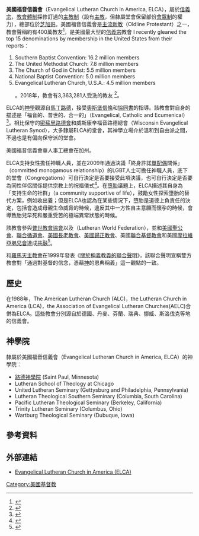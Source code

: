 {{Expand language|time=2016-07-17T01:47:07+00:00}}
{{noteTA
|G1=USState
}}
{{Infobox Christian denomination
|name=美國福音信義會<br><small>Evangelical Lutheran Church in America</small>
|image=
|imagewidth=
|caption=
|main_classification=[[新教|新教]]
|orientation=[[信義宗|信義宗]]
|polity=
|founder=
|founded_date=1988年
|founded_place=
|headquarters = [[伊利諾州|伊利諾州]][[芝加哥|芝加哥]]
|separated_from=
|parent=
|absorbed=
|merger=
|separations=
|associations=[[普世教會協會|普世教會協會]]
|merged_into=
|area=美國、[[加勒比地区|加勒比地区]]
|congregations=8894（2020年）
|members=3142777人（2020年）
|ministers=
|footnotes=
}}
'''美國福音信義會'''（Evangelical Lutheran Church in America, ELCA），屬於[[信義宗|信義宗]]，[[教會體制|教會體制]]採修訂過的[[主教制|主教制]]（設有[[主教|主教]]，但隸屬堂會保留部份[[會眾制|會眾制]]的權力），總部位於[[芝加哥|芝加哥]]。美國福音信義會是[[主流新教|主流新教]]（Oldline Protestant）之一，教會聲稱約有400萬教友<ref>{{Cite web|url=https://www.elca.org/en/About|title=About|website=ELCA.org|access-date=2016-06-17}}</ref>，是美國最大型的[[信義宗|信義宗]]教會<ref>{{cite news|title=The 15 Largest Protestant Denominations in the United States|url=https://www.christianpost.com/news/the-15-largest-protestant-denominations-in-the-united-states-92731/|agency=christian post}} I recently gleaned the top 15 denominations by membership in the United States from their reports：
# Southern Baptist Convention: 16.2 million members
# The United Methodist Church: 7.8 million members
# The Church of God in Christ: 5.5 million members
# National Baptist Convention: 5.0 million members
# Evangelical Lutheran Church, U.S.A.: 4.5 million members</ref>。2018年，教會有3,363,281人受洗的教友 <ref name="elca stats">{{cite web|url=http://www.elca.org/News-and-Events/ELCA-Facts|title=ELCA Facts|work=ELCA.org}}</ref>。

ELCA的[[神學|神學]]觀源自[[馬丁路德|馬丁路德]]，接受[[奧斯堡信條|奧斯堡信條]]和[[協同書|協同書]]的指導。該教會對自身的描述是「福音的、普世的、合一的」（Evangelical, Catholic and Ecumenical）<ref>{{cite web|title=The Vision of the Evangelical Lutheran Church in America|url=http://download.elca.org/ELCA%20Resource%20Repository/The_Vision_Of_The_ELCA.pdf|quote=To be evangelical means to be committed to the Gospel of Jesus Christ. To be catholic means to be committed to the fullness of the apostolic faith and its credal, doctrinal articulation for the entire world. To be ecumenical means to be committed to the oneness to which God calls the world in the saving gift of Jesus Christ. The Confession of Faith of the Evangelical Lutheran Church in America (Constitution, Chapter 2), may be described as evangelical, catholic, and ecumenical.}}</ref>。相比保守的[[密蘇里路德會|密蘇里路德會]]和威斯康辛福音路德總會（Wisconsin Evangelical Lutheran Synod），大多隸屬ELCA的堂會，其神學立場介於溫和到自由派之間，不過也是有偏向保守派的堂會。

美國福音信義會華人事工總會在加州。

ELCA支持女性擔任神職人員，並在2009年通過決議「終身許諾[[單配偶制|單配偶]]關係」（committed monogamous relationship）的LGBT人士可擔任神職人員，底下的堂會（Congregations）可自行決定是否要接受此項決議，也可自行決定是否要為同性伴侶關係提供宗教上的祝福儀式<ref>{{cite news|title=Same-sex unions accepted by Evangelical Lutherans|url=http://www.ajc.com/news/local/same-sex-unions-accepted-evangelical-lutherans/ANdyxi37Sxs15MZnbsN0JK/|date=2009}}</ref>。在[[墮胎|墮胎]]議題上，ELCA描述其自身為「支持生命的社群」（a community supportive of life），鼓勵女性探索墮胎的替代方案，例如收出養；但是ELCA也認為在某些情況下，墮胎是道德上負責任的決定，包括會造成母親生命威脅的時候，違反其中一方性自主意願而懷孕的時候，會導致胎兒早死和嚴重受苦的極端異常狀態的時候。

該教會參與[[普世教會協會|普世教會協會]]以及{{tsl|en|Lutheran World Federation|世界信義宗聯會}}（Lutheran World Federation），並和[[美國聖公會|美國聖公會]]、[[聯合循道會|聯合循道會]]、[[美國長老教會|美國長老教會]]、[[美国归正会|美國歸正教會]]、美國[[聯合基督教會|聯合基督教會]]和美國[[摩拉維亞弟兄會|摩拉維亞弟兄會]]達成[[共融|共融]]<ref>{{cite web|title=Full Communion Partners|url=https://www.elca.org/Faith/Ecumenical-and-Inter-Religious-Relations/Full-Communion|website=Evangelical Lutheran Church in America}}</ref>。

{{tsl|en|Lutheran World Federation|世界信義宗聯會}}和[[羅馬天主教會|羅馬天主教會]]在1999年發表《[[關於稱義教義的聯合聲明|關於稱義教義的聯合聲明]]》，該聯合聲明宣稱雙方教會對「通過對基督的信念，憑藉[[基督教的神|神]]的恩典稱義」這一觀點的一致。

== 歷史==
在1988年，The American Lutheran Church (ALC)，the Lutheran Church in America (LCA)，the Association of Evangelical Lutheran Churches(AELC)合併為ELCA。這些教會分別源自於德國、丹麥、芬蘭、瑞典、挪威、斯洛伐克等地的信義會。

== 神學院==
隸屬於美國福音信義會（Evangelical Lutheran Church in America, ELCA）的神學院：
*[[路德神學院|路德神學院]]  (Saint Paul, Minnesota)
*Lutheran School of Theology at Chicago
*United Lutheran Seminary (Gettysburg and Philadelphia, Pennsylvania)
*Lutheran Theological Southern Seminary (Columbia, South Carolina)
*Pacific Lutheran Theological Seminary (Berkeley, California)
*Trinity Lutheran Seminary (Columbus, Ohio)
*Wartburg Theological Seminary (Dubuque, Iowa)

== 參考資料 ==
{{Reflist}}

== 外部連結==
* [http://www.elca.org/hunger Evangelical Lutheran Church in America (ELCA)]

[[Category:美國基督教|Category:美國基督教]]
